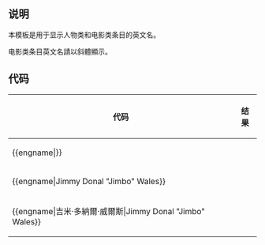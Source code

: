 <noinclude>{{template doc page viewed directly}}</noinclude>
<includeonly>{{intricate template}}</includeonly>

== 说明 ==
本模板是用于显示人物类和电影类条目的英文名。

电影类条目英文名請以斜體顯示。

== 代码 ==
{| class="wikitable"
|-
! 代码
! 结果
|-
| <nowiki>{{engname|}}</nowiki>
| {{error-small|错误：'（英語：{{{2}}}）|tag=span}}
|-
| <nowiki>{{engname|Jimmy Donal "Jimbo" Wales}}</nowiki>
| {{error-small|错误：{{engname|Jimmy Donal "Jimbo" Wales}}|tag=span}}
|-
| <nowiki>{{engname|吉米·多納爾·威爾斯|Jimmy Donal "Jimbo" Wales}}</nowiki>
| {{engname|吉米·多納爾·威爾斯|Jimmy Donal "Jimbo" Wales}}
|}

<includeonly>
[[Category:语言模板|{{PAGENAME}}]]